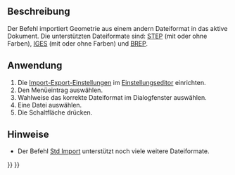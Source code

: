 <languages/>

{{Docnav/de
|
|
|[[Part_Workbench/de|Part]]
|IconL=
|IconR=
|IconC=Workbench_Part.svg
}}

{{VeryImportantMessage|Dieser Befehl ist veraltet und wird in {{VersionPlus/de|1.1}} nicht mehr zur Verfügung stehen.<br>Stattdessen kann [[Image:Std_Import.svg|24px]] [[Std_Import/de|Std Import]] verwendet werden.}}

{{GuiCommand/de
|Name=Part Import‏‎
|Name/de=Part Import
|MenuLocation=Part → Aus CAD-Datei importieren...
|Workbenches=[[Part_Workbench/de|Part]]
|SeeAlso=[[Std_Import/de|Std Import]], [[Import_Export/de|Import Export]]
}}

<span id="Description"></span>
==Beschreibung== 

Der Befehl {{Button|[[Image:Part_Import.svg|24px]] [[Part_Import/de|Part Import]]}} importiert Geometrie aus einem andern Dateiformat in das aktive Dokument. Die unterstützten Dateiformate sind: [https://en.wikipedia.org/wiki/Step_file STEP] (mit oder ohne Farben), [https://en.wikipedia.org/wiki/IGES IGES] (mit oder ohne Farben) und [https://en.wikipedia.org/wiki/BREP BREP].

<span id="Usage"></span>
==Anwendung==

# Die [[Import_Export_Preferences/de|Import-Export-Einstellungen]] im [[Preferences_Editor/de|Einstellungseditor]] einrichten.
# Den Menüeintrag {{MenuCommand|Part → [[File:Part_Import.svg|16px]] Aus CAD-Datei importieren...}} auswählen.
# Wahlweise das korrekte Dateiformat im Dialogfenster auswählen.
# Eine Datei auswählen.
# Die Schaltfläche {{Button|Öffnen}} drücken.

<span id="Notes"></span>
==Hinweise==

* Der Befehl [[Std_Import/de|Std Import]] unterstützt noch viele weitere Dateiformate.


{{Docnav/de
|
|
|[[Part_Workbench/de|Part]]
|IconL=
|IconR=
|IconC=Workbench_Part.svg
}}

{{Part_Tools_navi{{#translation:}}}}
{{Userdocnavi{{#translation:}}}}